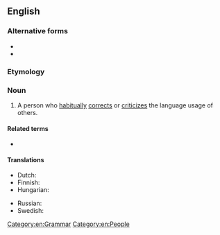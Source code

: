 {{also|grammar nazi}}
==English==
{{rfd}}

===Alternative forms===
* {{l|en|grammarnazi}}
* {{l|en|grammar nazi}}

===Etymology===
{{compound|grammar|Nazi|lang=en}}<!--This is not derived by analogy to the ''Seinfeld'' "Soup Nazi", since citations of "grammar Nazi" predate that Seinfeld skit.-->

===Noun===
{{en-noun}}

# {{lb|en|slang|idiomatic}} A person who [[habitually]] [[correct]]s or [[criticize]]s the language usage of others.

====Related terms====
* {{l|en|language Nazi}}

====Translations====
{{trans-top|person who obsesses over grammar}}
* Dutch: {{t+|nl|taalnazi}}
* Finnish: {{t+|fi|pilkunnussija}}
* Hungarian: {{t|hu|nyelvtannáci}}
{{trans-mid}}
* Russian: {{t+|ru|граммар-на́ци|m|f}}
* Swedish: {{t+|sv|språkpolis|c}}
{{trans-bottom}}

[[Category:en:Grammar]]
[[Category:en:People]]